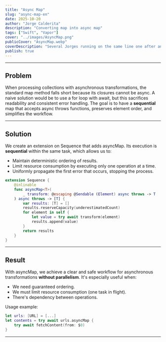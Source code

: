 ```yaml
---
title: "Async Map"
slug: "async-map-en"
date: 2025-10-20
author: "Jorge Calderita"
description: "Converting map into async map"
tags: ["Swift", "Vapor"]
cover: "../images/AsyncMap.png"
publicCover: "AsyncMap.webp"
coverDescription: "Several Jorges running on the same line one after another."
publish: true
---
```

---

## Problem

When processing collections with asynchronous transformations, the standard <span class="high">map</span> method falls short because its closures cannot be <span class="high">async</span>.
A naive solution would be to use a <span class="high">for</span> loop with <span class="high">await</span>, but this sacrifices readability and consistent error handling.
The goal is to have a **sequential** <span class="high">map</span> that accepts <span class="high">async throws</span> functions, preserves element order, and simplifies the workflow.

---

## Solution

We create an extension on <span class="high">Sequence</span> that adds <span class="high">asyncMap</span>.
Its execution is **sequential** within the same task, which allows us to:

- Maintain deterministic ordering of results.
- Limit resource consumption by executing only one operation at a time.
- Uniformly propagate the first error that occurs, stopping the process.

```swift
extension Sequence {
    @inlinable
    func asyncMap<T>(
        _ transform: @escaping @Sendable (Element) async throws -> T
    ) async throws -> [T] {
        var results: [T] = []
        results.reserveCapacity(underestimatedCount)
        for element in self {
            let value = try await transform(element)
            results.append(value)
        }
        return results
    }
}
```

---

## Result

With <span class="high">asyncMap</span>, we achieve a clear and safe workflow for asynchronous transformations **without parallelism**.
It's especially useful when:

- We need guaranteed ordering.
- We must limit resource consumption (one task in flight).
- There's dependency between operations.

Usage example:

```swift
let urls: [URL] = [...]
let contents = try await urls.asyncMap {
    try await fetchContent(from: $0)
}
```

---